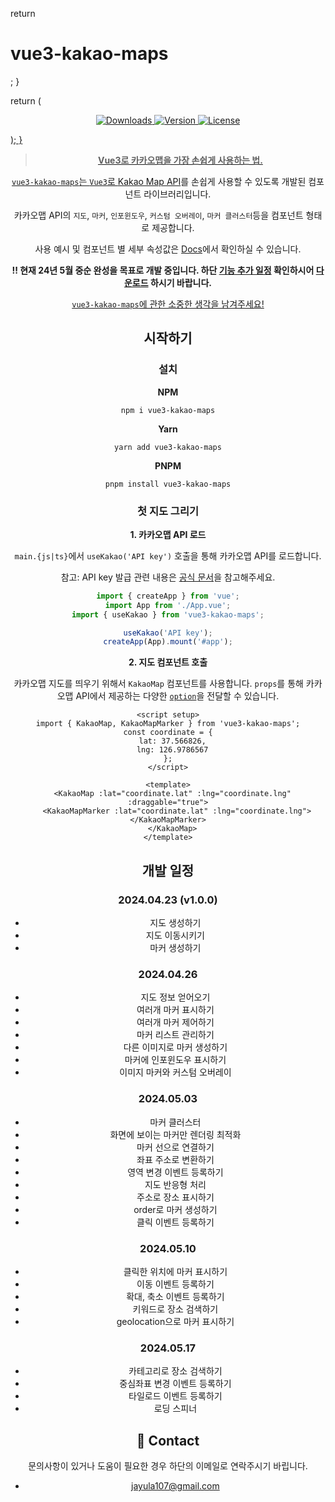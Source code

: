   return <h1>vue3-kakao-maps</h1>;
}

  return (
    <p align="center">
      <a href="https://npmcharts.com/compare/vue3-kakao-maps?minimal=true" />
      <img src="https://img.shields.io/npm/dm/vue3-kakao-maps.svg?sanitize=true" alt="Downloads" />
      <a href="https://www.npmjs.com/package/vue3-kakao-maps" />
      <img src="https://img.shields.io/npm/v/vue3-kakao-maps.svg?sanitize=true" alt="Version" />
      <a href="https://www.npmjs.com/package/vue" />
      <img src="https://img.shields.io/npm/l/vue.svg?sanitize=true" alt="License" />
    </p>
  );
}

<Header />

> **Vue3로 카카오맵을 가장 손쉽게 사용하는 법.**

`vue3-kakao-maps`는 `Vue3`로 [Kakao Map API](https://apis.map.kakao.com/)를 손쉽게 사용할 수 있도록 개발된 컴포넌트 라이브러리입니다.

카카오맵 API의 `지도`, `마커`, `인포윈도우`, `커스텀 오버레이`, `마커 클러스터`등을 컴포넌트 형태로 제공합니다.

사용 예시 및 컴포넌트 별 세부 속성값은 [Docs](https://6620c768715fd00a32d656ec-uilycffpjo.chromatic.com/?path=/docs/components-kakaomap--docs)에서 확인하실 수 있습니다.

**!! 현재 24년 5월 중순 완성을 목표로 개발 중입니다. 하단 [기능 추가 일정](#기능-추가-일정) 확인하시어 [다운로드](https://www.npmjs.com/package/vue3-kakao-maps) 하시기 바랍니다.**

[`vue3-kakao-maps`에 관한 소중한 생각을 남겨주세요!](https://forms.gle/qZty6EQDRD8Q3b3i9)

<ProjectInfo />

## 시작하기

### 설치

**NPM**

```
npm i vue3-kakao-maps
```

**Yarn**

```
yarn add vue3-kakao-maps
```

**PNPM**

```
pnpm install vue3-kakao-maps
```

### 첫 지도 그리기

**1. 카카오맵 API 로드**

`main.{js|ts}`에서 `useKakao('API key')` 호출을 통해 카카오맵 API를 로드합니다.

참고: API key 발급 관련 내용은 [공식 문서](https://apis.map.kakao.com/web/guide/)을 참고해주세요.

```js
import { createApp } from 'vue';
import App from './App.vue';
import { useKakao } from 'vue3-kakao-maps';

useKakao('API key');
createApp(App).mount('#app');
```

**2. 지도 컴포넌트 호출**

카카오맵 지도를 띄우기 위해서 `KakaoMap` 컴포넌트를 사용합니다. `props`를 통해 카카오맵 API에서 제공하는 다양한 [`option`](https://apis.map.kakao.com/web/documentation/#Map)을 전달할 수 있습니다.

```vue
<script setup>
import { KakaoMap, KakaoMapMarker } from 'vue3-kakao-maps';
const coordinate = {
  lat: 37.566826,
  lng: 126.9786567
};
</script>

<template>
  <KakaoMap :lat="coordinate.lat" :lng="coordinate.lng" :draggable="true">
    <KakaoMapMarker :lat="coordinate.lat" :lng="coordinate.lng"></KakaoMapMarker>
  </KakaoMap>
</template>
```

## 개발 일정

### 2024.04.23 (v1.0.0)

- 지도 생성하기
- 지도 이동시키기
- 마커 생성하기

### 2024.04.26

- 지도 정보 얻어오기
- 여러개 마커 표시하기
- 여러개 마커 제어하기
- 마커 리스트 관리하기
- 다른 이미지로 마커 생성하기
- 마커에 인포윈도우 표시하기
- 이미지 마커와 커스텀 오버레이

### 2024.05.03

- 마커 클러스터
- 화면에 보이는 마커만 렌더링 최적화
- 마커 선으로 연결하기
- 좌표 주소로 변환하기
- 영역 변경 이벤트 등록하기
- 지도 반응형 처리
- 주소로 장소 표시하기
- order로 마커 생성하기
- 클릭 이벤트 등록하기

### 2024.05.10

- 클릭한 위치에 마커 표시하기
- 이동 이벤트 등록하기
- 확대, 축소 이벤트 등록하기
- 키워드로 장소 검색하기
- geolocation으로 마커 표시하기

### 2024.05.17

- 카테고리로 장소 검색하기
- 중심좌표 변경 이벤트 등록하기
- 타일로드 이벤트 등록하기
- 로딩 스피너

## 📧 Contact

문의사항이 있거나 도움이 필요한 경우 하단의 이메일로 연락주시기 바립니다.

- jayula107@gmail.com
